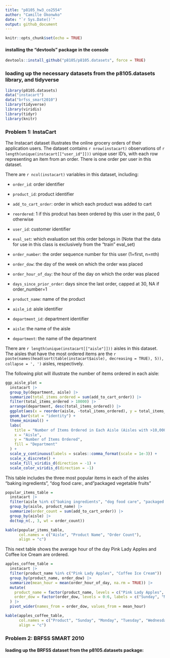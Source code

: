 ```yaml
---
title: "p8105_hw3_co2554"
author: "Camille Okonwko"
date: "`r Sys.Date()`"
output: github_document
---
```


```r
knitr::opts_chunk$set(echo = TRUE)
```



#### installing the "devtools" package in the console
```r
devtools::install_github("p8105/p8105.datasets", force = TRUE)
```

### loading up the necessary datasets from the p8105.datasets library, and tidyverse
```r
library(p8105.datasets)
data("instacart")
data("brfss_smart2010")
library(tidyverse)
library(viridis)
library(tidyr)
library(knitr)
```

### Problem 1: InstaCart

The Instacart dataset illustrates the online grocery orders of their application users. The dataset contains `r nrow(instacart)` observations of `r length(unique(instacart[["user_id"]]))` unique user ID's, with each row representing an item from an order. There is one order per user in this dataset. 

There are `r ncol(instacart)` variables in this dataset, including:

* `order_id`: order identifier

* `product_id`: product identifier

* `add_to_cart_order`: order in which each product was added to cart

* `reordered`: 1 if this prodcut has been ordered by this user in the past, 0 otherwise

* `user_id`: customer identifier

* `eval_set`: which evaluation set this order belongs in (Note that the data for use in this class is exclusively from the “train” eval_set)

* `order_number`: the order sequence number for this user (1=first, n=nth)

* `order_dow`: the day of the week on which the order was placed

* `order_hour_of_day`: the hour of the day on which the order was placed

* `days_since_prior_order`: days since the last order, capped at 30, NA if order_number=1

* `product_name`: name of the product

* `aisle_id`: aisle identifier

* `department_id`: department identifier

* `aisle`: the name of the aisle

* `department`: the name of the department

There are `r length(unique(instacart[["aisle"]]))` aisles in this dataset. The aisles that have the most ordered items are the `r paste(names(head(sort(table(instacart$aisle), decreasing = TRUE), 5)), collapse = ', ')` aisles, respectively. 


The following plot will illustrate the number of items ordered in each aisle: 

```r
ggp_aisle_plot =
  instacart |>
  group_by(department, aisle) |>
  summarize(total_items_ordered = sum(add_to_cart_order)) |>
  filter(total_items_ordered > 10000) |>
  arrange(department, desc(total_items_ordered)) |>
  ggplot(aes(x = reorder(aisle, -total_items_ordered), y = total_items_ordered, fill = department)) +
  geom_bar(stat = "identity") +
  theme_minimal() +
  labs(
    title = "Number of Items Ordered in Each Aisle (Aisles with >10,000 items) - Grouped by Department",
    x = "Aisle",
    y = "Number of Items Ordered",
    fill = "Department"
  ) +
  scale_y_continuous(labels = scales::comma_format(scale = 1e-3)) +
  scale_x_discrete() +
  scale_fill_viridis_d(direction = -1) +
  scale_color_viridis_d(direction = -1)
```


This table includes the three most popular items in each of the aisles "baking ingredients", "dog food care:, and "packaged vegetable fruits"

```r
popular_items_table =
  instacart |>
  filter(aisle %in% c("baking ingredients", "dog food care", "packaged vegetables fruits")) |>
  group_by(aisle, product_name) |>
  summarize(order_count = sum(add_to_cart_order)) |>
  group_by(aisle) |>
  do(top_n(., 3, wt = order_count))

kable(popular_items_table, 
      col.names = c("Aisle", "Product Name", "Order Count"),
      align = "c")
```


This next table shows the average hour of the day Pink Lady Apples and Coffee Ice Cream are ordered.

```r
apples_coffee_table =
  instacart |>
  filter(product_name %in% c("Pink Lady Apples", "Coffee Ice Cream")) |>
  group_by(product_name, order_dow) |>
  summarize(mean_hour = mean(order_hour_of_day, na.rm = TRUE)) |>
  mutate(
    product_name = factor(product_name, levels = c("Pink Lady Apples", "Coffee Ice Cream")),
    order_dow = factor(order_dow, levels = 0:6, labels = c("Sunday", "Monday", "Tuesday", "Wednesday", "Thursday", "Friday", "Saturday"))
  ) |> 
  pivot_wider(names_from = order_dow, values_from = mean_hour)

kable(apples_coffee_table, 
      col.names = c("Product", "Sunday", "Monday", "Tuesday", "Wednesday", "Thursday", "Friday", "Saturday"),
      align = "c")
```




### Problem 2: BRFSS SMART 2010


#### loading up the BRFSS dataset from the p8105.datasets package: